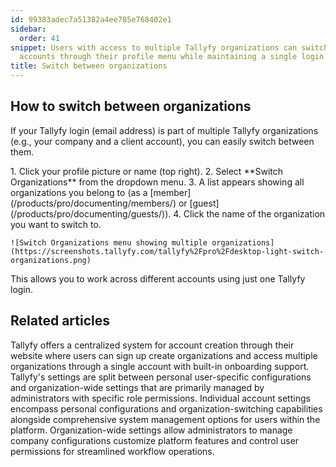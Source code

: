 ```yaml
---
id: 99383adec7a51382a4ee785e768402e1
sidebar:
  order: 41
snippet: Users with access to multiple Tallyfy organizations can switch between different
  accounts through their profile menu while maintaining a single login credential.
title: Switch between organizations
---
```



## How to switch between organizations

If your Tallyfy login (email address) is part of multiple Tallyfy organizations (e.g., your company and a client account), you can easily switch between them.

<Steps>
1. Click your profile picture or name (top right).
2. Select **Switch Organizations** from the dropdown menu.
3. A list appears showing all organizations you belong to (as a [member](/products/pro/documenting/members/) or [guest](/products/pro/documenting/guests/)).
4. Click the name of the organization you want to switch to.

    ![Switch Organizations menu showing multiple organizations](https://screenshots.tallyfy.com/tallyfy%2Fpro%2Fdesktop-light-switch-organizations.png)
</Steps>

This allows you to work across different accounts using just one Tallyfy login.


## Related articles
<CardGrid>
<LinkTitleCard header="<b>Tutorials > Create an organization</b>" href="/products/pro/tutorials/how-can-i-create-a-new-tallyfy-account/" > Tallyfy offers a centralized system for account creation through their website where users can sign up create organizations and access multiple organizations through a single account with built-in onboarding support. </LinkTitleCard>
<LinkTitleCard header="<b>Pro > Settings</b>" href="/products/pro/settings/" > Tallyfy's settings are split between personal user-specific configurations and organization-wide settings that are primarily managed by administrators with specific role permissions. </LinkTitleCard>
<LinkTitleCard header="<b>Settings > Personal settings</b>" href="/products/pro/settings/personal-settings/" > Individual account settings encompass personal configurations and organization-switching capabilities alongside comprehensive system management options for users within the platform. </LinkTitleCard>
<LinkTitleCard header="<b>Settings > Organization settings</b>" href="/products/pro/settings/org-settings/" > Organization-wide settings allow administrators to manage company configurations customize platform features and control user permissions for streamlined workflow operations. </LinkTitleCard>
</CardGrid>